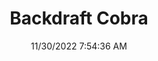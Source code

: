 ---
width: 2000
height: 1333
title: Backdraft Cobra
description: 427 powered Backdraft Cobra in Lakeway, TX
date: 11/30/2022 7:54:36 AM
cameraMake: Sony
cameraModel: ILCE-7M3
lens: 85mm F1.4 DG DN | Art 020
settingsfStop: f/1.4
settingsISO: ISO 100
settingsShutter: 1/160
settingsFocalLength: 85 mm
---